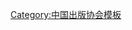 {{Navbox
| name   = 中国出版工作者协会第五届理事会
| title  = [[中国出版工作者协会]]第五届理事会
| above  = 2006年4月－2011年5月
| bodyclass = hlist
| group1 = 名誉主席
| list1  = 
* [[龙新民]]
* [[宋木文]]
| group2 = 主席
| list2  = [[于友先]]
| group3 = 常务副主席
| list3  = 
* [[刘波|刘　波]]
* [[谢明清]]
* [[杨德炎|{{Box|杨德炎}}]]
| group4 = 副主席
| list4  = 
* [[王庆|王　庆]]
* [[车吉心]]
* [[许华应]]
* [[邬书林]]
* [[吴尚之]]
* [[吴雨初]]
* [[张小影]]
* [[李家强]]
* [[杨正泉]]
* [[杨牧之]]
* [[汪继祥]]
* [[沈仁干]]
* [[陈昕|陈　昕]]
* [[陈满之]]
* [[陈锦涛]]
* [[钟修身]]
* [[俸培宗]]
* [[桂晓风]]
* [[海飞|海　飞]]
* [[聂震宁]]
* [[高明光]]
* [[韩绍祥]]
| group5 = 顾问
| list5  = 
* [[李东生 (1955年)|李东生]]
* [[龚心瀚]]
* [[徐惟诚]]
* [[王益 (1917年)|{{Box|王　益}}]]
* [[许力以|{{Box|许力以}}]]
* [[王仿子]]
* [[刘杲 (1931年)|刘　杲]]
* [[卢玉忆]]
* [[陈为江]]
* [[伍杰|伍　杰]]
* [[周谊|周　谊]]
* [[李祖泽]]
| group6 = 秘书长
| list6  = [[刘波|刘　波]]（兼）
| group7 = 常务副秘书长
| list7  = [[黄国荣]]
| group8 = 副秘书长
| list8  = 
* [[张涵|张　涵]]
* [[张振启]]
* [[李琛|李　琛]]
* [[周兴俊]]
* [[范文明]]
* [[常振国]]
* [[谢爱伟]]
| below  = 标注：{{Box|任内逝世}}
}}<noinclude>
{{collapsible option}}
[[Category:中国出版协会模板]]
</noinclude>